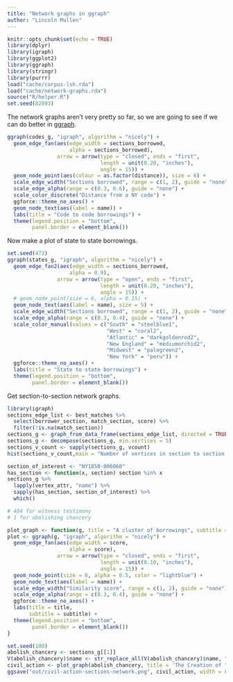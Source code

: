 ```yaml
---
title: "Network graphs in ggraph"
author: "Lincoln Mullen"
---
```


```r
knitr::opts_chunk$set(echo = TRUE)
library(dplyr)
library(igraph)
library(ggplot2)
library(ggraph)
library(stringr)
library(purrr)
load("cache/corpus-lsh.rda")
load("cache/network-graphs.rda")
source("R/helper.R")
set.seed(82893)
```

The network graphs aren't very pretty so far, so we are going to see if we can do better in [ggraph](https://github.com/thomasp85/ggraph).


```r
ggraph(codes_g, "igraph", algorithm = "nicely") +
  geom_edge_fan(aes(edge_width = sections_borrowed, 
                    alpha = sections_borrowed),
                arrow = arrow(type = "closed", ends = "first",
                              length = unit(0.20, "inches"),
                              angle = 15)) +
  geom_node_point(aes(colour = as.factor(distance)), size = 6) +
  scale_edge_width("Sections borrowed", range = c(1, 2), guide = "none") + 
  scale_edge_alpha(range = c(0.3, 0.6), guide = "none") +
  scale_color_discrete("Distance from a NY code") +
  ggforce::theme_no_axes() +
  geom_node_text(aes(label = name)) +
  labs(title = "Code to code borrowings") +
  theme(legend.position = "bottom",
        panel.border = element_blank())
```

Now make a plot of state to state borrowings.

```r
set.seed(473)
ggraph(states_g, "igraph", algorithm = "nicely") +
  geom_edge_fan2(aes(edge_width = sections_borrowed, 
                    alpha = 0.9),
                arrow = arrow(type = "open", ends = "first",
                              length = unit(0.20, "inches"),
                              angle = 15)) +
  # geom_node_point(size = 6, alpha = 0.15) +
  geom_node_text(aes(label = name), size = 5) +
  scale_edge_width("Sections borrowed", range = c(1, 2), guide = "none") + 
  scale_edge_alpha(range = c(0.3, 0.4), guide = "none") +
  scale_color_manual(values = c("South" = "steelblue1",
                                "West" = "coral2",
                                "Atlantic" = "darkgoldenrod2",
                                "New England" = "mediumorchid2",
                                "Midwest" = "palegreen2",
                                "New York" = "peru")) + 
  ggforce::theme_no_axes() +
  labs(title = "State to state borrowings") +
  theme(legend.position = "bottom",
        panel.border = element_blank())
```

Get section-to-section network graphs.

```r
library(igraph)
sections_edge_list <- best_matches %>% 
  select(borrower_section, match_section, score) %>% 
  filter(!is.na(match_section))
sections_g <- graph_from_data_frame(sections_edge_list, directed = TRUE)
sections_g <- decompose(sections_g, min.vertices = 5)
sections_v_count <- sapply(sections_g, vcount) 
hist(sections_v_count,main = "Number of vertices in section to section graphs")

section_of_interest <- "NY1850-006060"
has_section <- function(x, section) section %in% x
sections_g %>% 
  lapply(vertex_attr, "name") %>% 
  sapply(has_section, section_of_interest) %>% 
  which()

# 484 for witness testimony
# 1 for abolishing chancery
```

```r
plot_graph <- function(g, title = "A cluster of borrowings", subtitle = NULL) {
plot <- ggraph(g, "igraph", algorithm = "nicely") +
  geom_edge_fan(aes(edge_width = score, 
                    alpha = score),
                arrow = arrow(type = "closed", ends = "first",
                              length = unit(0.10, "inches"),
                              angle = 15)) +
  geom_node_point(size = 6, alpha = 0.5, color = "lightblue") +
  geom_node_text(aes(label = name)) +
  scale_edge_width("Similarity score", range = c(1, 2), guide = "none") + 
  scale_edge_alpha(range = c(0.3, 0.4), guide = "none") +
  ggforce::theme_no_axes() +
  labs(title = title,
       subtitle = subtitle) +
  theme(legend.position = "bottom",
        panel.border = element_blank())
}

set.seed(100)
abolish_chancery <- sections_g[[1]]
V(abolish_chancery)$name <- str_replace_all(V(abolish_chancery)$name, "-\\d+", "")
civil_action <- plot_graph(abolish_chancery, title = 'The Creation of "A Civil Action"')
ggsave("out/civil-action-sections-network.png", civil_action, width = 8, height = 6)
```

